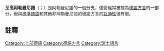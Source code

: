 {{不是|高地阿勒曼尼語}}
{{Infobox Language
|name=至高阿勒曼尼語
|nativename={{lang|gsw|Hegschtalemannisch}}
|familycolor=印歐語系
|states={{flag|瑞士}}<br />{{flag|奥地利}}<br />{{flag|列支敦士登}}<br />{{flag|義大利}}
|region=[[阿爾卑斯山|阿爾卑斯山]]地區
|speakers={{sigfig|4,500,000|2}}<!-- Number significant down to thousands, apparently. -->
|date=2012
|speakers2=10,000 瓦爾瑟語 (2004)<ref name=e18/>
|ref = e18
|fam1=[[印欧语系|印欧语系]]
|fam2=[[日耳曼語族|日耳曼語族]]
|fam3=[[西日耳曼語支|西日耳曼語支]]
|fam4=[[高地德語|高地德語]]
|fam5=[[上部德語|上部德語]]
|fam6=[[阿勒曼尼語|阿勒曼尼語]]
|nation=無
|lc1=gsw|ld1=[[瑞士德语|瑞士德语]](部分)
|lc2=wae|ld2=[[瓦爾瑟語|瓦爾瑟語]] (Walser)
|map=[[File:Hoechstalemannisch.png|center]]}}

'''至高阿勒曼尼語'''（{{lang-gsw|Hegschtalemannisch}}；{{lang-de|Höchstalemannisch}}）是阿勒曼尼語的一個分支，儘管經常被視為[[德語方言|德語方言]]的一部分，但與[[標準德語|標準德語]]和其他非阿勒曼尼語的德語方言的[[相互理解性|互通性]]很有限。

==註釋==
{{reflist}}

[[Category:上部德語|Category:上部德語]]
[[Category:德語方言|Category:德語方言]]
[[Category:瑞士語言|Category:瑞士語言]]